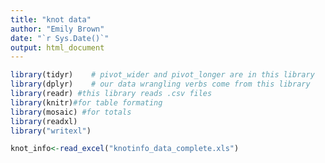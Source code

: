 ```yaml
---
title: "knot data"
author: "Emily Brown"
date: "`r Sys.Date()`"
output: html_document
---
```



```r
library(tidyr)    # pivot_wider and pivot_longer are in this library
library(dplyr)    # our data wrangling verbs come from this library
library(readr) #this library reads .csv files
library(knitr)#for table formating
library(mosaic) #for totals
library(readxl)
library("writexl")

```

```r
knot_info<-read_excel("knotinfo_data_complete.xls")
```